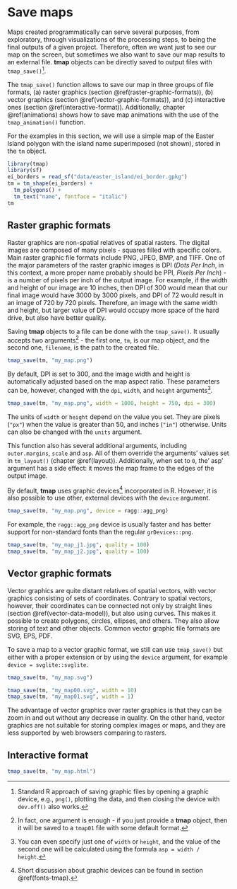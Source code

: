 # Save maps {#save}

Maps created programmatically can serve several purposes, from exploratory, through visualizations of the processing steps, to being the final outputs of a given project.
Therefore, often we want just to see our map on the screen, but sometimes we also want to save our map results to an external file.
**tmap** objects can be directly saved to output files with `tmap_save()`^[Standard R approach of saving graphic files by opening a graphic device, e.g., `png()`, plotting the data, and then closing the device with `dev.off()` also works.].

The `tmap_save()` function allows to save our map in three groups of file formats, (a) raster graphics (section \@ref(raster-graphic-formats)), (b) vector graphics (section \@ref(vector-graphic-formats)), and (c) interactive ones (section \@ref(interactive-format)).
Additionally, chapter \@ref(animations) shows how to save map animations with the use of the `tmap_animation()` function.

For the examples in this section, we will use a simple map of the Easter Island polygon with the island name superimposed (not shown), stored in the `tm` object.

```r
library(tmap)
library(sf)
ei_borders = read_sf("data/easter_island/ei_border.gpkg")
tm = tm_shape(ei_borders) +
  tm_polygons() +
  tm_text("name", fontface = "italic")
tm
```

## Raster graphic formats

Raster graphics are non-spatial relatives of spatial rasters.
The digital images are composed of many pixels - squares filled with specific colors.
Main raster graphic file formats include PNG, JPEG, BMP, and TIFF.
<!-- jn: should we describe each in one sentence? -->
One of the major parameters of the raster graphic images is DPI (*Dots Per Inch*, in this context, a more proper name probably should be PPI, *Pixels Per Inch*) - is a number of pixels per inch of the output image.
For example, if the width and height of our image are 10 inches, then DPI of 300 would mean that our final image would have 3000 by 3000 pixels, and DPI of 72 would result in an image of 720 by 720 pixels.
Therefore, an image with the same width and height, but larger value of DPI would occupy more space of the hard drive, but also have better quality.

Saving **tmap** objects to a file can be done with the `tmap_save()`.
It usually accepts two arguments^[In fact, one argument is enough - if you just provide a **tmap** object, then it will be saved to a `tmap01` file with some default format.] - the first one, `tm`, is our map object, and the second one, `filename`, is the path to the created file.

```r
tmap_save(tm, "my_map.png")
```

By default, DPI is set to 300, and the image width and height is automatically adjusted based on the map aspect ratio.
These parameters can be, however, changed with the `dpi`, `width`, and `height` arguments^[You can even specify just one of `width` or `height`, and the value of the second one will be calculated using the formula `asp = width / height`.].

```r
tmap_save(tm, "my_map.png", width = 1000, height = 750, dpi = 300)
```

The units of `width` or `height` depend on the value you set. 
They are pixels (`"px"`) when the value is greater than 50, and inches (`"in"`) otherwise.
Units can also be changed with the `units` argument.

This function also has several additional arguments, including `outer.margins`, `scale` and `asp`.
All of them override the arguments' values set in `tm_layout()` (chapter \@ref(layout)).
Additionally, when set to `0`, the' asp' argument has a side effect: it moves the map frame to the edges of the output image.

By default, **tmap** uses graphic devices^[Short discussion about graphic devices can be found in section \@ref(fonts-tmap).] incorporated in R.
However, it is also possible to use other, external devices with the `device` argument.

```r
tmap_save(tm, "my_map.png", device = ragg::agg_png)
```

For example, the `ragg::agg_png` device is usually faster and has better support for non-standard fonts than the regular `grDevices::png`.

```r
tmap_save(tm, "my_map_j1.jpg", quality = 100)
tmap_save(tm, "my_map_j2.jpg", quality = 100)
```

## Vector graphic formats

Vector graphics are quite distant relatives of spatial vectors, with vector graphics consisting of sets of coordinates.
Contrary to spatial vectors, however, their coordinates can be connected not only by straight lines (section \@ref(vector-data-model)), but also using curves.
This makes it possible to create polygons, circles, ellipses, and others.
They also allow storing of text and other objects.
Common vector graphic file formats are SVG, EPS, PDF.

To save a map to a vector graphic format, we still can use `tmap_save()` but either with a proper extension or by using the `device` argument, for example `device = svglite::svglite`.

```r
tmap_save(tm, "my_map.svg")
```

```r
tmap_save(tm, "my_map00.svg", width = 10)
tmap_save(tm, "my_map01.svg", width = 1)
```

<!-- add impact of other arguments -->

The advantage of vector graphics over raster graphics is that they can be zoom in and out without any decrease in quality.
On the other hand, vector graphics are not suitable for storing complex images or maps, and they are less supported by web browsers comparing to rasters.
<!-- add when it is useful -->

## Interactive format

```r
tmap_save(tm, "my_map.html")
```

<!-- add.titles -->
<!-- in.iframe -->
<!-- selfcontained -->
<!-- arguments passed on to device functions or to saveWidget or saveWidgetframe -->
